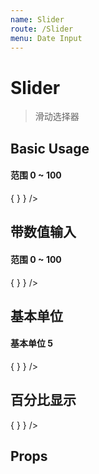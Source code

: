 ```yaml
---
name: Slider
route: /Slider
menu: Date Input
---
```



# Slider

> 滑动选择器

## Basic Usage

<Playground>
  <h4>范围 0 ~ 100</h4>
  <Slider
    range={[0, 100]}
    withInput={false}
    onChange={val => {
    }
  } />
</Playground>

## 带数值输入

<Playground>
  <h4>范围 0 ~ 100</h4>
  <Slider
    range={[0, 100]}
    withInput
    onChange={val => {
    }
  } />
</Playground>

## 基本单位

<Playground>
  <h4>基本单位 5</h4>
  <Slider
    range={[0, 100]}
    basicUnit={5}
    onChange={val => {
    }
  } />
</Playground>

## 百分比显示

<Playground>
  <Slider
    range={[0, 100]}
    precent
    onChange={val => {
    }
  } />
</Playground>

## Props

<Props of={Slider} />
